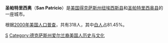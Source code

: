 {{Infobox Settlement
| name = 圣帕特里西奥<br/>San Patricio
| image_skyline = 
| imagesize = 
| image_caption = 
| image_flag = 
| image_shield = 
| pushpin_map = USA Texas
| pushpin_label_position = bottom
| subdivision_type = 国家
| subdivision_name = {{USA}}
| subdivision_type1 = [[美国行政区划|州]]
| subdivision_name1 = [[得克萨斯州|得克萨斯州]]
| subdivision_type2 = [[得克萨斯州各县列表|县]]
| subdivision_name2 = [[纽埃西斯县_(得克萨斯州)|纽埃西斯县]]<br/>[[圣帕特里西奥县_(得克萨斯州)|圣帕特里西奥县]]
| elevation_m = 13
| elevation_ft = 
| area_total_km2 = 10.1
| population_as_of = 2000年
| population_total = 318
| population_density_km2 = auto
| timezone = [[北美中部標準時間|CST]]
| utc_offset = -6
| timezone_DST = [[CDT|CDT]]
| utc_offset_DST = -5
| latd = 27
| latm = 57
| lats = 33
| latNS = N
| longd = 97
| longm = 46
| longs = 23
| longEW = W
| website = 
}}
'''圣帕特里西奥'''（'''San Patricio'''）是[[美国|美国]][[得克萨斯州|得克萨斯州]][[纽埃西斯县_(得克萨斯州)|纽埃西斯县]]和[[圣帕特里西奥县_(得克萨斯州)|圣帕特里西奥县]]的一座城市。

根据[[2000年美国人口普查|2000年美国人口普查]]，共有318人，其中[[白人|白人]]占81.45%。

{{Texas-stub}}

[[Category:得克萨斯州城市|S]]
[[Category:德克萨斯州爱尔兰裔美国人历史与文化|Category:德克萨斯州爱尔兰裔美国人历史与文化]]